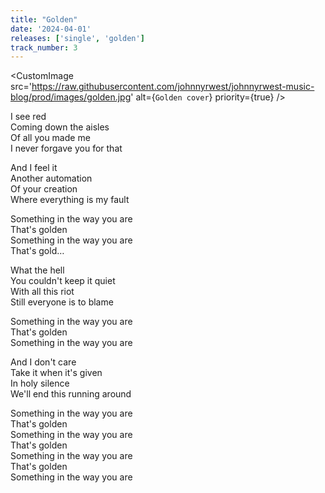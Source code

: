 ```yaml
---
title: "Golden"
date: '2024-04-01'
releases: ['single', 'golden']
track_number: 3
---
```


<CustomImage
  src='https://raw.githubusercontent.com/johnnyrwest/johnnyrwest-music-blog/prod/images/golden.jpg'
  alt={`Golden cover`}
  priority={true}
/>

I see red\
Coming down the aisles\
Of all you made me\
I never forgave you for that

And I feel it\
Another automation\
Of your creation\
Where everything is my fault

Something in the way you are\
That's golden\
Something in the way you are\
That's gold…

What the hell\
You couldn't keep it quiet\
With all this riot\
Still everyone is to blame

Something in the way you are\
That's golden\
Something in the way you are

And I don't care\
Take it when it's given\
In holy silence\
We'll end this running around

Something in the way you are\
That's golden\
Something in the way you are\
That's golden\
Something in the way you are\
That's golden\
Something in the way you are
